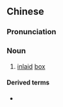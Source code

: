 {{also|钿合}}
==Chinese==
{{zh-forms|s=钿合}}

===Pronunciation===
{{zh-pron
|m=diànhé
|cat=n
}}

===Noun===
{{zh-noun}}

# {{lb|zh|literary}} [[inlaid]] [[box]]

====Derived terms====
* {{zh-l|鈿合金釵}}